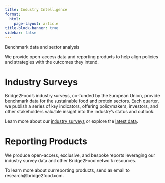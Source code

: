 ```yaml
---
title: Industry Intelligence
format: 
  html:
    page-layout: article
title-block-banner: true
sidebar: false
---
```


::: fs-1
Benchmark data and sector analysis
:::

::: fs-4
We provide open-access data and reporting products to help align policies and strategies with the outcomes they intend.
:::

# Industry Surveys

Bridge2Food's industry surveys, co-funded by the European Union, provide benchmark data for the sustainable food and protein sectors. Each quarter, we publish a series of key indicators, offering policymakers, investors, and other stakeholders valuable insight into the industry's status and outlook.


Learn more about our [industry surveys](surveys/index.qmd) or explore the [latest data](/data/index.qmd).

# Reporting Products

We produce open-access, exclusive, and bespoke reports leveraging our industry survey data and other Bridge2Food network resources. 

To learn more about our reporting products, send an email to research@bridge2food.com.

